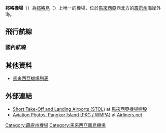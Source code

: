 {{Infobox Airport
| name         = 邦咯機場<br>Pangkor Airport
| nativename   = Lapangan Terbang Pangkor
| image        = Pangkor_Island_Airport.jpg
| image2       = Pangkor Airport Runway.jpg
| IATA         = PKG
| ICAO         = WMPA
<center>{{Location map|Malaysia peninsula|width=200|float=center
|caption=|mark=Airplane_silhouette.svg|marksize=10
|label=PKG|position=right
|lat_deg=04|lat_min=14|lat_sec=41|lat_dir=N
|lon_deg=100|lon_min=33|lon_sec=12|lon_dir=E
}}<small>邦咯島機場在西馬的位置</small></center>
| type         = 民用
| owner        = [[国库控股|国库控股]]（[[马来西亚政府|马来西亚政府]]）|   
| operator     = [[馬來西亞機場控股|馬來西亞機場控股]]（MAHB）|
| location     = {{MYS}}[[霹雳州|霹雳州]][[邦咯島|邦咯島]]
| elevation-f  = 19
| elevation-m  = 5.8
| coordinates  = {{nowrap|{{coord|04|14|41|N|100|33|12|E|region:MY_type:airport_scale:10000}}}}
| website      = 
| metric-rwy   = y
| r1-number    = 04/22
| r1-length-m  = 792
| r1-length-f  = 2,598
| r1-surface   = Semi Grout
| footnotes    = 來源：馬來西亞[[航行資料彙編|航行資料彙編]]
}}

'''邦咯機場'''（{{airport codes|PKG|WMPA}}）為[[邦咯島|邦咯島]]（{{lang-ms|Pulau Pangkor}}）上唯一的機場，位於[[馬來西亞|馬來西亞]]西北方的[[霹雳州|霹雳州]]海岸外海。

==飛行航線==
=== 國內航線 ===
{{Airport-dest-list
|{{flagicon|MAS}}{{tsl|en|Berjaya Air|成功航空|成功航空}}（J8）| [[蘇丹阿都阿兹沙機場|吉隆坡-梳邦]]
}}

==其他資料==
* [[馬來西亞機場列表|馬來西亞機場列表]]

==外部連結==
*[http://www.malaysiaairports.com.my/index.php?ch=17&pg=55&ac=190 Short Take-Off and Landing Airports (STOL)] {{Wayback|url=http://www.malaysiaairports.com.my/index.php?ch=17&pg=55&ac=190 |date=20110719064410 }} at [[馬來西亞機場控股|馬來西亞機場控股]]
*[http://www.airliners.net/search/photo.search?placesearch=Pangkor%20Island%20(PKG%20%2F%20WMPA)&distinct_entry=true Aviation Photos: Pangkor Island (PKG / WMPA)] {{Wayback|url=http://www.airliners.net/search/photo.search?placesearch=Pangkor%20Island%20(PKG%20%2F%20WMPA)&distinct_entry=true |date=20121102233732 }} at [[Airliners.net|Airliners.net]]

{{马来西亚机场}}

[[Category:霹靂州機場|Category:霹靂州機場]]
[[Category:馬來西亞離島機場|Category:馬來西亞離島機場]]